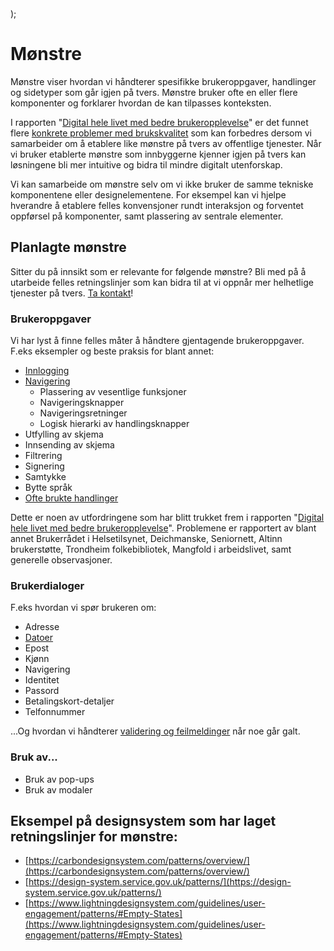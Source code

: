   <NavigationPageLayout content={children} />
);

<Meta
  title='Mønstre'
  description='Beskrivelse'
/>

# Mønstre

Mønstre viser hvordan vi håndterer spesifikke brukeroppgaver, handlinger og sidetyper som går igjen på tvers. Mønstre bruker ofte en eller flere komponenter og forklarer hvordan de kan tilpasses konteksten.

I rapporten "[Digital hele livet med bedre brukeropplevelse](https://www.digdir.no/sammenhengende-tjenester/digital-hele-livet-med-bedre-brukeropplevelse/4405)" er det funnet flere [konkrete problemer med brukskvalitet](https://github.com/digdir/innsiktsbibliotek/issues/3) som kan forbedres dersom vi samarbeider om å etablere like mønstre på tvers av offentlige tjenester. Når vi bruker etablerte mønstre som innbyggerne kjenner igjen på tvers kan løsningene bli mer intuitive og bidra til mindre digitalt utenforskap.

Vi kan samarbeide om mønstre selv om vi ikke bruker de samme tekniske komponentene eller designelementene. For eksempel kan vi hjelpe hverandre å etablere felles konvensjoner rundt interaksjon og forventet oppførsel på komponenter, samt plassering av sentrale elementer.

## Planlagte mønstre

Sitter du på innsikt som er relevante for følgende mønstre? Bli med på å utarbeide felles retningslinjer som kan bidra til at vi oppnår mer helhetlige tjenester på tvers. [Ta kontakt](mailto:designsystem@digdir.no)!

### Brukeroppgaver

Vi har lyst å finne felles måter å håndtere gjentagende brukeroppgaver. F.eks eksempler og beste praksis for blant annet:

- [Innlogging](/monstre/innlogging)
- [Navigering](/monstre/navigering)
  - Plassering av vesentlige funksjoner
  - Navigeringsknapper
  - Navigeringsretninger
  - Logisk hierarki av handlingsknapper
- Utfylling av skjema
- Innsending av skjema
- Filtrering
- Signering
- Samtykke
- Bytte språk
- [Ofte brukte handlinger](/monstre/handlinger)

Dette er noen av utfordringene som har blitt trukket frem i rapporten "[Digital hele livet med bedre brukeropplevelse](https://www.digdir.no/sammenhengende-tjenester/digital-hele-livet-med-bedre-brukeropplevelse/4405)". Problemene er rapportert av blant annet Brukerrådet i Helsetilsynet, Deichmanske, Seniornett, Altinn brukerstøtte, Trondheim folkebibliotek, Mangfold i arbeidslivet, samt generelle observasjoner.

### Brukerdialoger

F.eks hvordan vi spør brukeren om:

- Adresse
- [Datoer](/monstre/dato)
- Epost
- Kjønn
- Navigering
- Identitet
- Passord
- Betalingskort-detaljer
- Telfonnummer

...Og hvordan vi håndterer [validering og feilmeldinger](/monstre/feilmeldinger) når noe går galt.

### Bruk av...

- Bruk av pop-ups
- Bruk av modaler

## Eksempel på designsystem som har laget retningslinjer for mønstre:

- [https://carbondesignsystem.com/patterns/overview/](https://carbondesignsystem.com/patterns/overview/)
- [https://design-system.service.gov.uk/patterns/](https://design-system.service.gov.uk/patterns/)
- [https://www.lightningdesignsystem.com/guidelines/user-engagement/patterns/#Empty-States](https://www.lightningdesignsystem.com/guidelines/user-engagement/patterns/#Empty-States)
